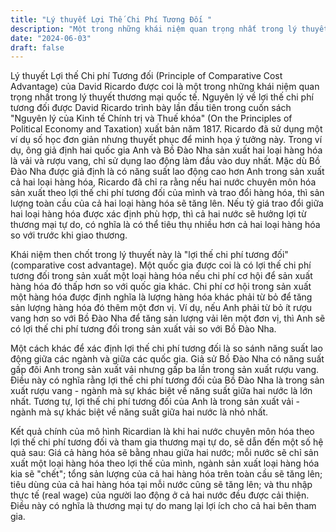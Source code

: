 ```yaml
---
title: "Lý thuyết Lợi Thế Chi Phí Tương Đối "
description: "Một trong những khái niệm quan trọng nhất trong lý thuyết thương mại quốc tế"
date: "2024-06-03"
draft: false
---
```

Lý thuyết Lợi thế Chi phí Tương đối (Principle of Comparative Cost Advantage) của David Ricardo được coi là một trong những khái niệm quan trọng nhất trong lý thuyết thương mại quốc tế. Nguyên lý về lợi thế chi phí tương đối được David Ricardo trình bày lần đầu tiên trong cuốn sách "Nguyên lý của Kinh tế Chính trị và Thuế khóa" (On the Principles of Political Economy and Taxation) xuất bản năm 1817. Ricardo đã sử dụng một ví dụ số học đơn giản nhưng thuyết phục để minh họa ý tưởng này. Trong ví dụ, ông giả định hai quốc gia Anh và Bồ Đào Nha sản xuất hai loại hàng hóa là vải và rượu vang, chỉ sử dụng lao động làm đầu vào duy nhất. Mặc dù Bồ Đào Nha được giả định là có năng suất lao động cao hơn Anh trong sản xuất cả hai loại hàng hóa, Ricardo đã chỉ ra rằng nếu hai nước chuyên môn hóa sản xuất theo lợi thế chi phí tương đối của mình và trao đổi hàng hóa, thì sản lượng toàn cầu của cả hai loại hàng hóa sẽ tăng lên. Nếu tỷ giá trao đổi giữa hai loại hàng hóa được xác định phù hợp, thì cả hai nước sẽ hưởng lợi từ thương mại tự do, có nghĩa là có thể tiêu thụ nhiều hơn cả hai loại hàng hóa so với trước khi giao thương.

Khái niệm then chốt trong lý thuyết này là "lợi thế chi phí tương đối" (comparative cost advantage). Một quốc gia được coi là có lợi thế chi phí tương đối trong sản xuất một loại hàng hóa nếu chi phí cơ hội để sản xuất hàng hóa đó thấp hơn so với quốc gia khác. Chi phí cơ hội trong sản xuất một hàng hóa được định nghĩa là lượng hàng hóa khác phải từ bỏ để tăng sản lượng hàng hóa đó thêm một đơn vị. Ví dụ, nếu Anh phải từ bỏ ít rượu vang hơn so với Bồ Đào Nha để tăng sản lượng vải lên một đơn vị, thì Anh sẽ có lợi thế chi phí tương đối trong sản xuất vải so với Bồ Đào Nha.

Một cách khác để xác định lợi thế chi phí tương đối là so sánh năng suất lao động giữa các ngành và giữa các quốc gia. Giả sử Bồ Đào Nha có năng suất gấp đôi Anh trong sản xuất vải nhưng gấp ba lần trong sản xuất rượu vang. Điều này có nghĩa rằng lợi thế chi phí tương đối của Bồ Đào Nha là trong sản xuất rượu vang - ngành mà sự khác biệt về năng suất giữa hai nước là lớn nhất. Tương tự, lợi thế chi phí tương đối của Anh là trong sản xuất vải - ngành mà sự khác biệt về năng suất giữa hai nước là nhỏ nhất.

Kết quả chính của mô hình Ricardian là khi hai nước chuyên môn hóa theo lợi thế chi phí tương đối và tham gia thương mại tự do, sẽ dẫn đến một số hệ quả sau: Giá cả hàng hóa sẽ bằng nhau giữa hai nước; mỗi nước sẽ chỉ sản xuất một loại hàng hóa theo lợi thế của mình, ngành sản xuất loại hàng hóa kia sẽ "chết"; tổng sản lượng của cả hai hàng hóa trên toàn cầu sẽ tăng lên; tiêu dùng của cả hai hàng hóa tại mỗi nước cũng sẽ tăng lên; và thu nhập thực tế (real wage) của người lao động ở cả hai nước đều được cải thiện. Điều này có nghĩa là thương mại tự do mang lại lợi ích cho cả hai bên tham gia.
